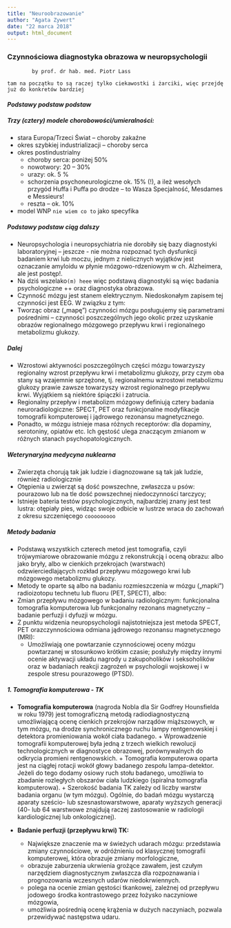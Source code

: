---
title: "Neuroobrazowanie"
author: "Agata Zywert"
date: "22 marca 2018"
output: html_document
---

### **Czynnościowa diagnostyka obrazowa w neuropsychologii**

            by prof. dr hab. med. Piotr Lass 
    
  `tam na początku to są raczej tylko ciekawostki i żarciki, więc przejdę już do konkretów bardziej`
  
#### _**Podstawy podstaw podstaw**_

##### **Trzy (cztery) modele chorobowości/umieralności:**
* stara Europa/Trzeci Świat – choroby zakaźne
* okres szybkiej industrializacji – choroby serca
* okres postindustrialny 
    + choroby serca: poniżej 50%
     + nowotwory: 20 – 30% 
    + urazy: ok. 5 % 
     + schorzenia psychoneurologiczne ok. 15%  (!), a ileż wesołych przygód Huffa i Puffa po drodze – to Wasza Specjalność, Mesdames e Messieurs!
  + reszta – ok. 10% 
* model WNP `nie wiem co to ` jako specyfika

##### **Podstawy podstaw ciąg dalszy**

* Neuropsychologia i neuropsychiatria nie dorobiły się bazy diagnostyki laboratoryjnej – jeszcze - nie można rozpoznać tych dysfunkcji badaniem krwi lub moczu, jednym z nielicznych wyjątków jest oznaczanie amyloidu w płynie mózgowo-rdzeniowym w ch. Alzheimera, ale jest postęp!.  
* Na dziś wszelako`(m) heee` więc podstawą diagnostyki są więc badania psychologiczne ++  oraz diagnostyka obrazowa.  
* Czynność mózgu jest stanem elektrycznym. Niedoskonałym zapisem tej czynności jest EEG. W związku z tym: 
* Tworząc obraz („mapę”) czynności mózgu posługujemy się parametrami pośrednimi – czynności poszczególnych jego okolic przez uzyskanie obrazów regionalnego mózgowego przepływu krwi i  regionalnego metabolizmu glukozy.  

##### **Dalej**

* Wzrostowi aktywności poszczególnych części mózgu towarzyszy regionalny wzrost przepływu krwi i metabolizmu glukozy, przy czym oba stany są wzajemnie sprzężone, tj. regionalnemu wzrostowi metabolizmu glukozy prawie zawsze towarzyszy wzrost regionalnego przepływu krwi. Wyjątkiem są niektóre śpiączki i zatrucia. 
* Regionalny przepływ i metabolizm mózgowy definiują cztery badania neuroradiologiczne: SPECT, PET oraz funkcjonalne modyfikacje tomografii komputerowej i jądrowego rezonansu magnetycznego. 
* Ponadto, w mózgu istnieje masa różnych receptorów: dla dopaminy, serotoniny, opiatów etc. Ich gęstość ulega znaczącym zmianom w różnych stanach psychopatologicznych. 

##### **Weterynaryjna medycyna nuklearna**

* Zwierzęta chorują tak jak ludzie i diagnozowane są  tak jak ludzie, również radiologicznie
* Otępienia u zwierząt są dość powszechne, zwłaszcza u psów: pourazowo lub na tle dość powszechnej niedoczynności tarczycy; 
* Istnieje bateria testów psychologicznych, najbardziej znany jest test lustra: otępiały pies, widząc swoje odbicie w lustrze wraca do zachowań z okresu szczenięcego `cooooooooo`

##### **Metody badania**

* Podstawą wszystkich czterech metod jest tomografia, czyli trójwymiarowe obrazowanie mózgu z rekonstrukcją i oceną obrazu:  albo jako bryły, albo w cienkich przekrojach (warstwach) odzwierciedlających rozkład przepływu mózgowego krwi lub mózgowego metabolizmu glukozy. 
* Metody te oparte są albo na badaniu rozmieszczenia w mózgu („mapki”) radioizotopu technetu lub fluoru (PET, SPECT), albo: 
* Zmian przepływu mózgowego w badaniu radiologicznym: funkcjonalna tomografia komputerowa lub funkcjonalny rezonans magnetyczny – badanie perfuzji i dyfuzji w mózgu. 
* Z punktu widzenia neuropsychologii najistotniejsza jest metoda SPECT, PET orazczynnościowa odmiana jądrowego rezonansu magnetycznego (MRI): 
    + Umożliwiają one powtarzanie czynnościowej oceny mózgu powtarzanej w stosunkowo krótkim czasie;  posłużyły między innymi ocenie aktywacji układu nagrody u zakupoholików i seksoholików oraz w badaniach reakcji zagrożeń w psychologii wojskowej i w zespole stresu pourazowego   (PTSD). 
    

##### _**1. Tomografia komputerowa - TK**_
   + **Tomografia komputerowa** (nagroda Nobla dla Sir Godfrey Hounsfielda w roku 1979) jest tomograficzną metodą radiodiagnostyczną umożliwiającą ocenę cienkich przekrojów narządów miąższowych, w tym mózgu, na drodze synchronicznego ruchu lampy rentgenowskiej i detektora promieniowania wokół ciała badanego. 
    + Wprowadzenie tomografii komputerowej była jedną z trzech wielkich rewolucji technologicznych w diagnostyce obrazowej, porównywalnych do odkrycia promieni rentgenowskich. 
    + Tomografia komputerowa oparta jest na ciągłej rotacji wokół głowy badanego zespołu lampa-detektor. Jeżeli do tego dodamy osiowy ruch stołu badanego, umożliwia to zbadanie rozległych obszarów ciała ludzkiego (spiralna tomografia komputerowa). 
    + Szerokość badania TK zależy od liczby warstw badania organu (w tym mózgu). Ogólnie, do  badań mózgu wystarczą  aparaty sześcio- lub szesnastowarstwowe, aparaty wyższych generacji (40- lub 64 warstwowe znajdują raczej zastosowanie w radiologii kardiologicznej lub onkologicznej). 
    
* **Badanie perfuzji (przepływu krwi) TK:**
    + Największe znaczenie ma w świeżych udarach mózgu: przedstawia zmiany czynnościowe, w odróżnieniu od klasycznej tomografii komputerowej, która obrazuje zmiany morfologiczne, 
    + obrazuje zaburzenia ukrwienia grożące zawałem, 
jest czułym narzędziem diagnostycznym zwłaszcza dla rozpoznawania i prognozowania wczesnych udarów niedokrwiennych. 
    + polega na ocenie zmian gęstości tkankowej, zależnej od przepływu jodowego środka kontrastowego przez łożysko naczyniowe mózgowia, 
    + umożliwia pośrednią ocenę krążenia w dużych naczyniach, 
pozwala przewidywać następstwa udaru.





 




